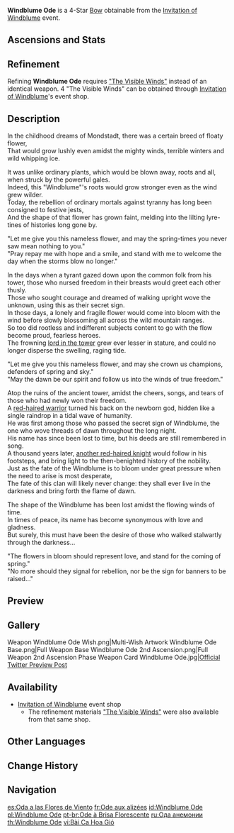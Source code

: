 {{Weapon Infobox
|id             = 15413
|image          = <gallery>
Weapon Windblume Ode.png|Base
Weapon Windblume Ode 2nd.png|2nd Ascension
</gallery>
|type           = Bow
|releaseDate    = 2021-03-19
|quality        = 4
|base_atk       = 42
|2nd_stat_type  = Elemental Mastery
|2nd_stat       = 36
|series         = 
|obtain         = Events
|event_name     = [[Invitation of Windblume]]
|passive        = Windblume Wish
|effect         = After using an Elemental Skill, receive a boon from the ancient wish of the Windblume, increasing ATK by (var1)% for 6s.
|eff_rank1_var1 = 16
|eff_rank2_var1 = 20
|eff_rank3_var1 = 24
|eff_rank4_var1 = 28
|eff_rank5_var1 = 32
|eff_att1       = ATK
}}
{{Description|A bow adorned with nameless flowers that bears the earnest hopes of an equally nameless person.}}
'''Windblume Ode''' is a 4-Star [[Bow]] obtainable from the [[Invitation of Windblume]] event.

==Ascensions and Stats==
{{Weapon Ascensions and Stats
|ascendMat1 = Fetters of the Dandelion Gladiator
|ascendMat2 = Chains of the Dandelion Gladiator
|ascendMat3 = Shackles of the Dandelion Gladiator
|ascendMat4 = Dream of the Dandelion Gladiator
|bossMat1   = Dead Ley Line Branch
|bossMat2   = Dead Ley Line Leaves
|bossMat3   = Ley Line Sprout
|commonMat1 = Whopperflower Nectar
|commonMat2 = Shimmering Nectar
|commonMat3 = Energy Nectar
}}

==Refinement==
Refining '''Windblume Ode''' requires [["The Visible Winds"]] instead of an identical weapon. 4 "The Visible Winds" can be obtained through [[Invitation of Windblume]]'s event shop.

==Description==
In the childhood dreams of Mondstadt, there was a certain breed of floaty flower,<br />
That would grow lushly even amidst the mighty winds, terrible winters and wild whipping ice.

It was unlike ordinary plants, which would be blown away, roots and all, when struck by the powerful gales.<br />
Indeed, this "Windblume"'s roots would grow stronger even as the wind grew wilder.<br />
Today, the rebellion of ordinary mortals against tyranny has long been consigned to festive jests,<br />
And the shape of that flower has grown faint, melding into the lilting lyre-tines of histories long gone by.

"Let me give you this nameless flower, and may the spring-times you never saw mean nothing to you."<br />
"Pray repay me with hope and a smile, and stand with me to welcome the day when the storms blow no longer."

In the days when a tyrant gazed down upon the common folk from his tower, those who nursed freedom in their breasts would greet each other thusly.<br />
Those who sought courage and dreamed of walking upright wove the unknown, using this as their secret sign.<br />
In those days, a lonely and fragile flower would come into bloom with the wind before slowly blossoming all across the wild mountain ranges.<br />
So too did rootless and indifferent subjects content to go with the flow become proud, fearless heroes.<br />
The frowning [[Decarabian|lord in the tower]] grew ever lesser in stature, and could no longer disperse the swelling, raging tide.

"Let me give you this nameless flower, and may she crown us champions, defenders of spring and sky."<br />
"May the dawn be our spirit and follow us into the winds of true freedom."

Atop the ruins of the ancient tower, amidst the cheers, songs, and tears of those who had newly won their freedom.<br />
A [[Red-Haired Warrior|red-haired warrior]] turned his back on the newborn god, hidden like a single raindrop in a tidal wave of humanity.<br />
He was first among those who passed the secret sign of Windblume, the one who wove threads of dawn throughout the long night.<br />
His name has since been lost to time, but his deeds are still remembered in song.<br />
A thousand years later, [[Ragnvindr|another red-haired knight]] would follow in his footsteps, and bring light to the then-benighted history of the nobility.<br />
Just as the fate of the Windblume is to bloom under great pressure when the need to arise is most desperate,<br />
The fate of this clan will likely never change: they shall ever live in the darkness and bring forth the flame of dawn.

The shape of the Windblume has been lost amidst the flowing winds of time.<br />
In times of peace, its name has become synonymous with love and gladness.<br />
But surely, this must have been the desire of those who walked stalwartly through the darkness...

"The flowers in bloom should represent love, and stand for the coming of spring."<br />
"No more should they signal for rebellion, nor be the sign for banners to be raised..."

==Preview==
{{Preview
|file    = Weapon Windblume Ode Passive
}}

==Gallery==
<gallery>
Weapon Windblume Ode Wish.png|Multi-Wish Artwork
Windblume Ode Base.png|Full Weapon Base
Windblume Ode 2nd Ascension.png|Full Weapon 2nd Ascension Phase
Weapon Card Windblume Ode.jpg|[https://twitter.com/GenshinImpact/status/1371312700551278593 Official Twitter Preview Post]
</gallery>

==Availability==
*[[Invitation of Windblume]] event shop
**The refinement materials [["The Visible Winds"]] were also available from that same shop.

==Other Languages==
{{Flex|
===Weapon===
{{Other Languages
|en      = Windblume Ode
|en_tl   = Wind Flower Ode
|en_lang = de
|zhs     = 风花之颂
|zhs_rm  = Fēnghuā zhī Sòng
|zht     = 風花之頌
|zht_rm  = Fēnghuā zhī Sòng
|zh_tl   = Wind Flower Ode
|ja      = 風花の頌歌
|ja_rm   = Windoburuumu no Shouka{{Assumed}}
|ja_tl   = Windblume Ode
|ko      = 바람 꽃의 노래
|ko_rm   = Baram Kkot-ui Norae
|ko_tl   = Song of Wind Flower
|es      = Oda a las Flores de Viento
|es_tl   = Ode to the Wind Flowers
|fr      = Ode aux alizées
|fr_tl   = Ode to {{Lex|Windblume|fr}}s
|ru      = Ода анемонии
|ru_tl   = Wind Flower Ode
|ru_note = {{Lang|mini=1|ru=Ода анемонии|ru_rm=Oda anemonii}} can be translated as either "Ode to the Wind Flower" or "Wind Flower's Ode", as the construction does not make it clear. Also, "Anemonia" is chosen after its Latin name Anemone, while its trivial name is {{Lang|mini=1|ru=Ветреница|ru_rm=Vetrenitsa|ru_tl=Wind Flower}}.
|th      = Windblume Ode
|vi      = Bài Ca Hoa Gió
|vi_tl   = Wind Flower Song
|de      = Windblumenode
|de_tl   = Wind Flowers Ode
|id      = Windblume Ode
|pt      = Ode à Brisa Florescente
|pt_tl   = Ode to the Flourshing Breeze
|tr      = Rüzgarçiçeği Kasidesi
|tr_tl   = 
|it      = Ode al Florvento
|it_tl   = Ode to the Flowerwind
}}
|
===Passive===
{{Other Languages
|en      = Windblume Wish
|zhs     = 风花之愿
|zhs_rm  = Fēnghuā zhī Yuàn
|zht     = 風花之願
|zht_rm  = Fēnghuā zhī Yuàn
|zh_tl   = Wind Flower's Wish
|ja      = 風花の願い
|ja_rm   = Windoburuumu no Negai{{Assumed}}
|ja_tl   = Windblume's Wish
|ko      = 바람 꽃의 염원
|ko_rm   = Baram Kkot-ui Yeomwon
|ko_tl   = Wind Flower's Wish
|es      = Anhelo de las flores de viento
|es_tl   = Longing of the Wind Flowers
|fr      = Faveur des alizées
|fr_tl   = {{Lex|Windblume|fr}}'s Favor
|ru      = Желание анемонии
|ru_tl   = Wind Flower's Wish
|th      = Windblume Wish
|vi      = Ước Nguyện Hoa Gió
|vi_tl   = 
|de      = Windblumenwunsch
|de_tl   = 
|id      = Windblume Wish
|pt      = Desejo da Brisa Florescente
|pt_tl   = 
|tr      = Rüzgarçiçeği Dileği
|tr_tl   = 
|it      = Desiderio del Florvento
|it_tl   = 
}}
}}

==Change History==
{{Change History|1.4}}

==Navigation==
{{Weapon Navbox|type=Bows}}

[[es:Oda a las Flores de Viento]]
[[fr:Ode aux alizées]]
[[id:Windblume Ode]]
[[pl:Windblume Ode]]
[[pt-br:Ode à Brisa Florescente]]
[[ru:Ода анемонии]]
[[th:Windblume Ode]]
[[vi:Bài Ca Hoa Gió]]
